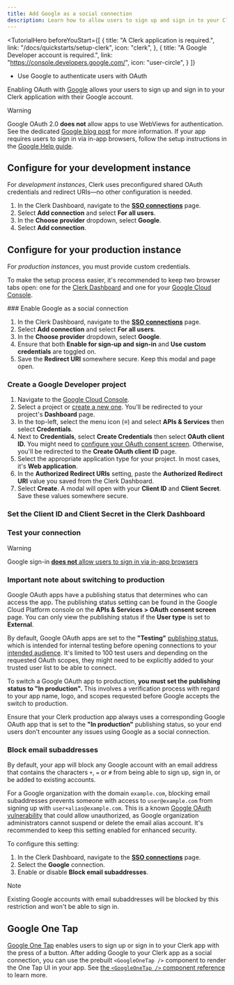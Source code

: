 ```yaml
---
title: Add Google as a social connection
description: Learn how to allow users to sign up and sign in to your Clerk app with their Google account using OAuth.
---
```


<TutorialHero
  beforeYouStart={[
    {
      title: "A Clerk application is required.",
      link: "/docs/quickstarts/setup-clerk",
      icon: "clerk",
    },
    {
      title: "A Google Developer account is required.",
      link: "https://console.developers.google.com/",
      icon: "user-circle",
    }
  ]}
>
  - Use Google to authenticate users with OAuth
</TutorialHero>

Enabling OAuth with [Google](https://developers.google.com/identity/protocols/oauth2) allows your users to sign up and sign in to your Clerk application with their Google account.

> [!WARNING]
> Google OAuth 2.0 **does not** allow apps to use WebViews for authentication. See the dedicated [Google blog post](https://developers.googleblog.com/en/modernizing-oauth-interactions-in-native-apps-for-better-usability-and-security) for more information. If your app requires users to sign in via in-app browsers, follow the setup instructions in the [Google Help guide](https://support.google.com/faqs/answer/12284343).

## Configure for your development instance

For _development instances_, Clerk uses preconfigured shared OAuth credentials and redirect URIs—no other configuration is needed.

1. In the Clerk Dashboard, navigate to the [**SSO connections**](https://dashboard.clerk.com/last-active?path=user-authentication/sso-connections) page.
1. Select **Add connection** and select **For all users**.
1. In the **Choose provider** dropdown, select **Google**.
1. Select **Add connection**.

## Configure for your production instance

For _production instances_, you must provide custom credentials.

To make the setup process easier, it's recommended to keep two browser tabs open: one for the [Clerk Dashboard](https://dashboard.clerk.com/last-active?path=user-authentication/sso-connections) and one for your [Google Cloud Console](https://console.cloud.google.com/).

<Steps>
  ### Enable Google as a social connection

  1. In the Clerk Dashboard, navigate to the [**SSO connections**](https://dashboard.clerk.com/last-active?path=user-authentication/sso-connections) page.
  1. Select **Add connection** and select **For all users**.
  1. In the **Choose provider** dropdown, select **Google**.
  1. Ensure that both **Enable for sign-up and sign-in** and **Use custom credentials** are toggled on.
  1. Save the **Redirect URI** somewhere secure. Keep this modal and page open.

  ### Create a Google Developer project

  1. Navigate to the [Google Cloud Console](https://console.cloud.google.com/).
  1. Select a project or [create a new one](https://console.cloud.google.com/projectcreate). You'll be redirected to your project's **Dashboard** page.
  1. In the top-left, select the menu icon (**≡**) and select **APIs & Services** then select **Credentials**.
  1. Next to **Credentials**, select **Create Credentials** then select **OAuth client ID.** You might need to [configure your OAuth consent screen](https://support.google.com/cloud/answer/6158849#userconsent). Otherwise, you'll be redirected to the **Create OAuth client ID** page.
  1. Select the appropriate application type for your project. In most cases, it's **Web application**.
  1. In the **Authorized Redirect URIs** setting, paste the **Authorized Redirect URI** value you saved from the Clerk Dashboard.
  1. Select **Create**. A modal will open with your **Client ID** and **Client Secret**. Save these values somewhere secure.

  ### Set the Client ID and Client Secret in the Clerk Dashboard

  <Include src="_partials/authentication/set-client-id-secret" />

  ### Test your connection

  <Include src="_partials/authentication/test-your-connection" />

  > [!WARNING]
  > Google sign-in [**does not** allow users to sign in via in-app browsers](https://developers.googleblog.com/en/modernizing-oauth-interactions-in-native-apps-for-better-usability-and-security)
</Steps>

### Important note about switching to production

Google OAuth apps have a publishing status that determines who can access the app. The publishing status setting can be found in the Google Cloud Platform console on the **APIs & Services > OAuth consent screen** page. You can only view the publishing status if the **User type** is set to **External**.

By default, Google OAuth apps are set to the **"Testing"** [publishing status](https://support.google.com/cloud/answer/10311615#publishing-status), which is intended for internal testing before opening connections to your [intended audience](https://support.google.com/cloud/answer/10311615#user-type). It's limited to 100 test users and depending on the requested OAuth scopes, they might need to be explicitly added to your trusted user list to be able to connect.

To switch a Google OAuth app to production, **you must set the publishing status to "In production".** This involves a verification process with regard to your app name, logo, and scopes requested before Google accepts the switch to production.

Ensure that your Clerk production app always uses a corresponding Google OAuth app that is set to the **"In production"** publishing status, so your end users don't encounter any issues using Google as a social connection.

### Block email subaddresses

By default, your app will block any Google account with an email address that contains the characters `+`, `=` or `#` from being able to sign up, sign in, or be added to existing accounts.

For a Google organization with the domain `example.com`, blocking email subaddresses prevents someone with access to `user@example.com` from signing up with `user+alias@example.com`. This is a known [Google OAuth vulnerability](https://trufflesecurity.com/blog/google-oauth-is-broken-sort-of/) that could allow unauthorized, as Google organization administrators cannot suspend or delete the email alias account. It's recommended to keep this setting enabled for enhanced security.

To configure this setting:

1. In the Clerk Dashboard, navigate to the [**SSO connections**](https://dashboard.clerk.com/last-active?path=user-authentication/sso-connections) page.
1. Select the **Google** connection.
1. Enable or disable **Block email subaddresses**.

> [!NOTE]
> Existing Google accounts with email subaddresses will be blocked by this restriction and won't be able to sign in.

## Google One Tap

[Google One Tap](https://developers.google.com/identity/gsi/web/guides/features) enables users to sign up or sign in to your Clerk app with the press of a button. After adding Google to your Clerk app as a social connection, you can use the prebuilt `<GoogleOneTap />` component to render the One Tap UI in your app. See [the `<GoogleOneTap />` component reference](/docs/components/authentication/google-one-tap) to learn more.
